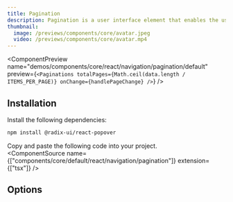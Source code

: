 ```yaml
---
title: Pagination
description: Pagination is a user interface element that enables the user to select a specific page from a range of pages.
thumbnail:
  image: /previews/components/core/avatar.jpeg
  video: /previews/components/core/avatar.mp4
---
```


<ComponentPreview
  name="demos/components/core/react/navigation/pagination/default"
  preview={`<Paginations totalPages={Math.ceil(data.length / ITEMS_PER_PAGE)} onChange={handlePageChange} />`}
/>

## Installation

Install the following dependencies:

```bash
npm install @radix-ui/react-popover
```
Copy and paste the following code into your project.<br/>
  <ComponentSource name={["components/core/default/react/navigation/pagination"]} extension={["tsx"]} />

## Options
